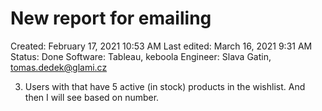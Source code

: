 # New report for emailing

Created: February 17, 2021 10:53 AM
Last edited: March 16, 2021 9:31 AM
Status: Done
Software: Tableau, keboola
Engineer: Slava Gatin, tomas.dedek@glami.cz

3. Users with that have 5 active (in stock) products in the wishlist. And then I will see based on number.